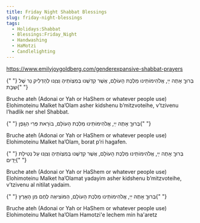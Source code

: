 ```yaml
---
title: Friday Night Shabbat Blessings
slug: friday-night-blessings
tags:
  - Holidays:Shabbat
  - Blessings:Friday_Night
  - Handwashing
  - HaMotzi
  - Candlelighting
---
```


[https://www.emilyjoygoldberg.com/genderexpansive-shabbat-prayers ](https://www.emilyjoygoldberg.com/genderexpansive-shabbat-prayers)

<HB>
  {" "}
  בְּרוּךֶ אָתֶה ײַ, אֱלֹהִימוֹתֵינוּ מַלְכֶּת הָעוֹלָם, אֲשֶׁר קִדְשֶׁנוּ בְּמִצְוֹתֶיהֶ
  וְצִוֶנוּ לְהַדְלִיק נֵר שֶׁל שַבָּת{" "}
</HB>

Bruche ateh (Adonai or Yah or HaShem or whatever people use) Elohimoteinu Malket ha’Olam asher kidshenu b’mitzvoteihe, v’tzivenu l’hadlik ner shel Shabbat.

<HB>
  {" "}
  בְּרוּךֶ אָתֶה ײַ, אֱלֹהִימוֹתֵינוּ מַלְכֶּת הָעוֹלָם, בּוֹרָאת פְּרִי הַגָּֽפֶן{" "}
</HB>

Bruche ateh (Adonai or Yah or HaShem or whatever people use) Elohimoteinu Malket ha’Olam, borat p’ri hagafen.

<HB>
  {" "}
  בְּרוּךֶ אָתֶה ײַ, אֱלֹהִימוֹתֵינוּ מַלְכֶּת הָעוֹלָם, אֲשֶׁר קִדְשֶׁנוּ בְּמִצְוֹתֶיהֶ
  וְצִוֶנוּ עַל נְטִילַת יָדַיִם{" "}
</HB>

Bruche ateh (Adonai or Yah or HaShem or whatever people use) Elohimoteinu Malket ha’Olamat yadayim
asher kidshenu b’mitzvoteihe, v’tzivenu al nitilat yadaim.

<HB>
  {" "}
  בְּרוּךֶ אָתֶה ײַ, אֱלֹהִימוֹתֵינוּ מַלְכֶּת הָעוֹלָם, הַמּוֹצִיאֶה לֶחֶם מִן הָאָרֶץ{" "}
</HB>

Bruche ateh (Adonai or Yah or HaShem or whatever people use) Elohimoteinu Malket ha’Olam Hamotzi'e lechem min ha'aretz

